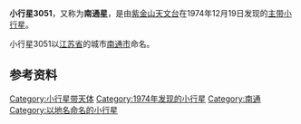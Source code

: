 {{Infobox Planet  
| name = 3051 Nantong
| image = 
| caption = 
| discovery=yes | physical_characteristics = yes | bgcolour=#FFFFC0
| discovery_ref = 
| discoverer = [[紫金山天文台|紫金山天文台]]
| discovery_site = [[南京|南京]]
| discovered =  1974年12月19日
| mp_name = 3051
| alt_names = 1974 YP
| named_after = [[南通市|南通市]]
| mp_category=[[小行星带|主带]]
| orbit_ref = <ref>[http://ssd.jpl.nasa.gov/sbdb.cgi?sstr=3051+Nantong JPL Small-Body Database 3051 Nantong (1974 YP)]</ref>
| epoch = 2011年8月27日
| semimajor=
| perihelion=1.9227759[[天文单位|AU]]
| aphelion= 2.5929038AU
| eccentricity = 0.2584469
| period = 1525.0287722[[日|地球日]] 
| inclination=13.35287[[角度|°]]
| asc_node=280.20914°
| arg_peri=93.67835°
| mean_anomaly=341.38826°
| avg_speed=
 | dimensions=
 | mass=
 | density=
 | surface_grav=
 | escape_velocity=
 | rotation= 3.690小时
 | spectral_type=
 | magnitude=12.8
 | abs_magnitude=
 | albedo= 0.0752
 | single_temperature=
}}
'''小行星3051'''，又称为'''南通星'''，是由[[紫金山天文台|紫金山天文台]]在1974年12月19日发现的[[小行星带|主带]][[小行星|小行星]]。

小行星3051以[[江苏省|江苏省]]的城市[[南通市|南通市]]命名。

== 参考资料 ==
{{Reflist}}

{{Minor Planet Number|(3050)[[小行星3050|小行星3050]]|(3052)[[小行星3052|小行星3052]]}}

[[Category:小行星带天体|Category:小行星带天体]]
[[Category:1974年发现的小行星|Category:1974年发现的小行星]]
[[Category:南通|Category:南通]]
[[Category:以地名命名的小行星|Category:以地名命名的小行星]]